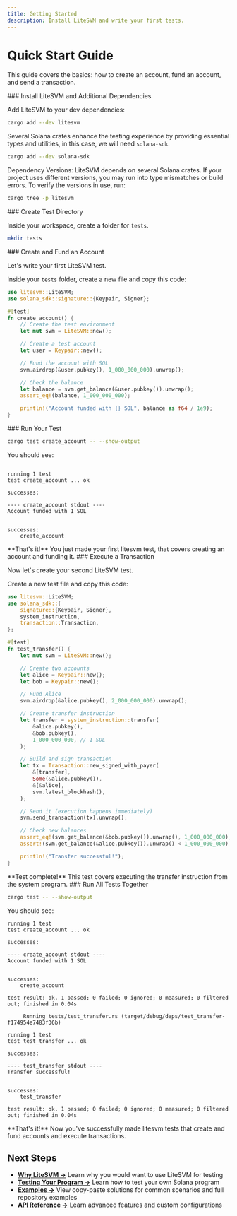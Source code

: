```yaml
---
title: Getting Started
description: Install LiteSVM and write your first tests.
---
```



# Quick Start Guide

This guide covers the basics: how to create an account, fund an account, and send a transaction.

<Steps>

<Step>
### Install LiteSVM and Additional Dependencies

Add LiteSVM to your dev dependencies:

```bash
cargo add --dev litesvm
```

Several Solana crates enhance the testing experience by providing essential types and utilities, in this case, we will need `solana-sdk`.

```bash
cargo add --dev solana-sdk
```

<Callout type="warning"> Dependency Versions: LiteSVM depends on several Solana crates. If your project uses different versions, you may run into type mismatches or build errors. To verify the versions in use, run:

```bash
cargo tree -p litesvm
```

</Step>

<Step>
### Create Test Directory

Inside your workspace, create a folder for `tests`.

```bash
mkdir tests
```

</Step>

<Step>
### Create and Fund an Account

Let's write your first LiteSVM test.

Inside your `tests` folder, create a new file and copy this code:

```rust title="tests/create_account.rs"
use litesvm::LiteSVM;
use solana_sdk::signature::{Keypair, Signer};

#[test]
fn create_account() {
    // Create the test environment
    let mut svm = LiteSVM::new();

    // Create a test account
    let user = Keypair::new();

    // Fund the account with SOL
    svm.airdrop(&user.pubkey(), 1_000_000_000).unwrap();

    // Check the balance
    let balance = svm.get_balance(&user.pubkey()).unwrap();
    assert_eq!(balance, 1_000_000_000);

    println!("Account funded with {} SOL", balance as f64 / 1e9);
}
```

</Step>

<Step>
### Run Your Test

```bash
cargo test create_account -- --show-output
```

You should see:

```

running 1 test
test create_account ... ok

successes:

---- create_account stdout ----
Account funded with 1 SOL


successes:
    create_account
```

<Callout type="success">
  **That's it!** You just made your first litesvm test, that covers creating an
  account and funding it.
</Callout>

</Step>

<Step>
### Execute a Transaction

Now let's create your second LiteSVM test.

Create a new test file and copy this code:

```rust title="tests/transfer_test.rs"
use litesvm::LiteSVM;
use solana_sdk::{
    signature::{Keypair, Signer},
    system_instruction,
    transaction::Transaction,
};

#[test]
fn test_transfer() {
    let mut svm = LiteSVM::new();

    // Create two accounts
    let alice = Keypair::new();
    let bob = Keypair::new();

    // Fund Alice
    svm.airdrop(&alice.pubkey(), 2_000_000_000).unwrap();

    // Create transfer instruction
    let transfer = system_instruction::transfer(
        &alice.pubkey(),
        &bob.pubkey(),
        1_000_000_000, // 1 SOL
    );

    // Build and sign transaction
    let tx = Transaction::new_signed_with_payer(
        &[transfer],
        Some(&alice.pubkey()),
        &[&alice],
        svm.latest_blockhash(),
    );

    // Send it (execution happens immediately)
    svm.send_transaction(tx).unwrap();

    // Check new balances
    assert_eq!(svm.get_balance(&bob.pubkey()).unwrap(), 1_000_000_000);
    assert!(svm.get_balance(&alice.pubkey()).unwrap() < 1_000_000_000);

    println!("Transfer successful!");
}
```

<Callout type="success">
  **Test complete!** This test covers executing the transfer instruction from
  the system program.
</Callout>

</Step>

<Step>
### Run All Tests Together

```bash
cargo test -- --show-output
```

You should see:

```
running 1 test
test create_account ... ok

successes:

---- create_account stdout ----
Account funded with 1 SOL


successes:
    create_account

test result: ok. 1 passed; 0 failed; 0 ignored; 0 measured; 0 filtered out; finished in 0.04s

     Running tests/test_transfer.rs (target/debug/deps/test_transfer-f174954e7483f36b)

running 1 test
test test_transfer ... ok

successes:

---- test_transfer stdout ----
Transfer successful!


successes:
    test_transfer

test result: ok. 1 passed; 0 failed; 0 ignored; 0 measured; 0 filtered out; finished in 0.04s

```

<Callout type="success">
  **That's it!** Now you've successfully made litesvm tests that create and fund accounts and execute transactions.
</Callout>
</Step>

</Steps>

## Next Steps

- **[Why LiteSVM →](/docs/core-concepts)** Learn why you would want to use LiteSVM for testing
- **[Testing Your Program →](/docs/testing-your-program)** Learn how to test your own Solana program
- **[Examples →](/docs/examples)** View copy-paste solutions for common scenarios and full repository examples
- **[API Reference →](/docs/api-reference)** Learn advanced features and custom configurations
